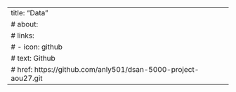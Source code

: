 ---
title: "Data"
# about: 
#   links:
#     - icon: github
#       text: Github
#       href: https://github.com/anly501/dsan-5000-project-aou27.git
---